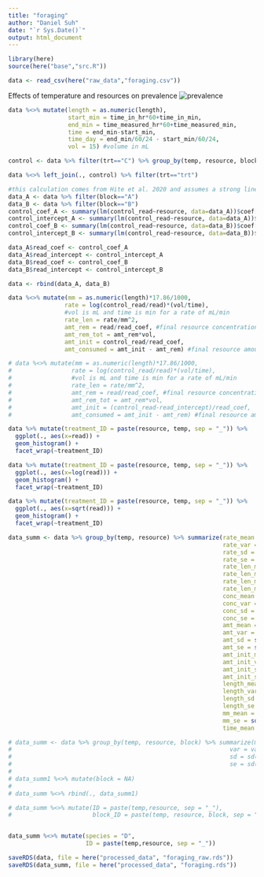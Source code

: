 ```yaml
---
title: "foraging"
author: "Daniel Suh"
date: "`r Sys.Date()`"
output: html_document
---
```


```r
library(here)
source(here("base","src.R"))
```

```r
data <- read_csv(here("raw_data","foraging.csv"))
```
Effects of temperature and resources on prevalence
![prevalence](figures/prob_inf.png)


```r
data %<>% mutate(length = as.numeric(length),
                 start_min = time_in_hr*60+time_in_min,
                 end_min = time_measured_hr*60+time_measured_min,
                 time = end_min-start_min,
                 time_day = end_min/60/24 - start_min/60/24,
                 vol = 15) #volume in mL

control <- data %>% filter(trt=="C") %>% group_by(temp, resource, block) %>% summarize(control_read = mean(read, na.rm=T))

data %<>% left_join(., control) %>% filter(trt=="trt")
```

```r
#this calculation comes from Hite et al. 2020 and assumes a strong linear relationship between fluorescence and algae conc
data_A <- data %>% filter(block=="A")
data_B <- data %>% filter(block=="B")
control_coef_A <- summary(lm(control_read~resource, data=data_A))$coef[2]
control_intercept_A <- summary(lm(control_read~resource, data=data_A))$coef[1]
control_coef_B <- summary(lm(control_read~resource, data=data_B))$coef[2]
control_intercept_B <- summary(lm(control_read~resource, data=data_B))$coef[1]

data_A$read_coef <- control_coef_A
data_A$read_intercept <- control_intercept_A
data_B$read_coef <- control_coef_B
data_B$read_intercept <- control_intercept_B

data <- rbind(data_A, data_B)

data %<>% mutate(mm = as.numeric(length)*17.86/1000,
                rate = log(control_read/read)*(vol/time), 
                #vol is mL and time is min for a rate of mL/min
                rate_len = rate/mm^2,
                amt_rem = read/read_coef, #final resource concentration
                amt_rem_tot = amt_rem*vol,
                amt_init = control_read/read_coef,
                amt_consumed = amt_init - amt_rem) #final resource amount

# data %<>% mutate(mm = as.numeric(length)*17.86/1000,
#                 rate = log(control_read/read)*(vol/time), 
#                 #vol is mL and time is min for a rate of mL/min
#                 rate_len = rate/mm^2,
#                 amt_rem = read/read_coef, #final resource concentration
#                 amt_rem_tot = amt_rem*vol,
#                 amt_init = (control_read-read_intercept)/read_coef,
#                 amt_consumed = amt_init - amt_rem) #final resource amount
```


```r
data %>% mutate(treatment_ID = paste(resource, temp, sep = "_")) %>%
  ggplot(., aes(x=read)) + 
  geom_histogram() +
  facet_wrap(~treatment_ID)

data %>% mutate(treatment_ID = paste(resource, temp, sep = "_")) %>%
  ggplot(., aes(x=log(read))) + 
  geom_histogram() +
  facet_wrap(~treatment_ID)

data %>% mutate(treatment_ID = paste(resource, temp, sep = "_")) %>%
  ggplot(., aes(x=sqrt(read))) + 
  geom_histogram() +
  facet_wrap(~treatment_ID)
```



```r
data_summ <- data %>% group_by(temp, resource) %>% summarize(rate_mean = mean(rate),
                                                             rate_var = var(rate),
                                                             rate_sd = sd(rate),
                                                             rate_se = sd(rate)/sqrt(n()),
                                                             rate_len_mean = mean(rate_len, na.rm=T),
                                                             rate_len_mean_var = var(rate_len, na.rm=T),
                                                             rate_len_mean_sd = sd(rate_len, na.rm=T),
                                                             rate_len_mean_se = sd(rate_len, na.rm=T)/sqrt(sum(!is.na(rate_len))),
                                                             conc_mean = mean(amt_rem),
                                                             conc_var = var(amt_rem),
                                                             conc_sd = sd(amt_rem),
                                                             conc_se = sd(amt_rem)/sqrt(n()),
                                                             amt_mean = mean(amt_rem_tot),
                                                             amt_var = var(amt_rem_tot),
                                                             amt_sd = sd(amt_rem_tot),
                                                             amt_se = sd(amt_rem_tot)/sqrt(n()),
                                                             amt_init_mean = mean(amt_init),
                                                             amt_init_var = var(amt_init),
                                                             amt_init_sd = sd(amt_init),
                                                             amt_init_se = sd(amt_init)/sqrt(n()),
                                                             length_mean = mean(length, na.rm = T),
                                                             length_var = var(length, na.rm = T),
                                                             length_sd = sd(length, na.rm = T),
                                                             length_se = sd(length, na.rm = T)/sqrt(n()),
                                                             mm_mean = mean(mm, na.rm = T),
                                                             mm_se = sd(mm, na.rm=T(sqrt(sum(!is.na(mm))))),
                                                             time_mean = mean(time_day, na.rm = T)) %>% ungroup()

# data_summ <- data %>% group_by(temp, resource, block) %>% summarize(mean_rate = mean(rate),
#                                                              var = var(rate),
#                                                              sd = sd(rate),
#                                                              se = sd(rate)/sqrt(n()))
# 
# data_summ1 %<>% mutate(block = NA)
# 
# data_summ %<>% rbind(., data_summ1)

# data_summ %<>% mutate(ID = paste(temp,resource, sep = "_"),
#                       block_ID = paste(temp, resource, block, sep = "_"))


data_summ %<>% mutate(species = "D",
                      ID = paste(temp,resource, sep = "_"))

saveRDS(data, file = here("processed_data", "foraging_raw.rds"))
saveRDS(data_summ, file = here("processed_data", "foraging.rds"))

```




